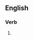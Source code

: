 ==English==

===Verb===
{{head|en|present participle}}

# {{present participle of|bureaucratize|lang=en|nocat=1}}